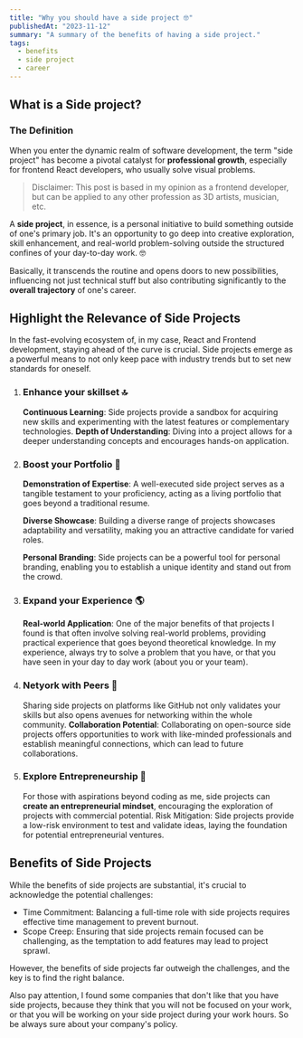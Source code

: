 ```yaml
---
title: "Why you should have a side project 🤓"
publishedAt: "2023-11-12"
summary: "A summary of the benefits of having a side project."
tags:
  - benefits
  - side project
  - career
---
```


 
## What is a Side project?

### The Definition

When you enter the dynamic realm of software development, the term "side project" has become a pivotal catalyst for **professional growth**, especially for frontend React developers, who usually solve visual problems.

> Disclaimer: This post is based in my opinion as a frontend developer, but can
  be applied to any other profession as 3D artists, musician, etc.

A **side project**, in essence, is a personal initiative to build something outside of one's primary job. It's an opportunity to go deep into creative exploration, skill enhancement, and real-world problem-solving outside the structured confines of your day-to-day work. 🤓

Basically, it transcends the routine and opens doors to new possibilities, influencing not just technical stuff but also contributing significantly to the **overall trajectory** of one's career.

## Highlight the Relevance of Side Projects

In the fast-evolving ecosystem of, in my case, React and Frontend development, staying ahead of the curve is crucial. Side projects emerge as a powerful means to not only keep pace with industry trends but to set new standards for oneself.

1. ### Enhance your skillset 🔝

   **Continuous Learning**: Side projects provide a sandbox for acquiring new skills and experimenting with the latest features or complementary technologies.
   **Depth of Understanding**: Diving into a project allows for a deeper understanding concepts and encourages hands-on application.

2. ### Boost your Portfolio 📁

   **Demonstration of Expertise**: A well-executed side project serves as a tangible testament to your proficiency, acting as a living portfolio that goes beyond a traditional resume.

   **Diverse Showcase**: Building a diverse range of projects showcases adaptability and versatility, making you an attractive candidate for varied roles.

   **Personal Branding**: Side projects can be a powerful tool for personal branding, enabling you to establish a unique identity and stand out from the crowd.

3. ### Expand your Experience 🌎
   **Real-world Application**: One of the major benefits of that projects I found is that often involve solving real-world problems, providing practical experience that goes beyond theoretical knowledge. In my experience, always try to solve a problem that you have, or that you have seen in your day to day work (about you or your team).
4. ### Netyork with Peers 👥
   Sharing side projects on platforms like GitHub not only validates your skills but also opens avenues for networking within the whole community.
   **Collaboration Potential**: Collaborating on open-source side projects offers opportunities to work with like-minded professionals and establish meaningful connections, which can lead to future collaborations.
5. ### Explore Entrepreneurship 🚀
   For those with aspirations beyond coding as me, side projects can **create an entrepreneurial mindset**, encouraging the exploration of projects with commercial potential.
   Risk Mitigation: Side projects provide a low-risk environment to test and validate ideas, laying the foundation for potential entrepreneurial ventures.

## Benefits of Side Projects

While the benefits of side projects are substantial, it's crucial to acknowledge the potential challenges:

- Time Commitment: Balancing a full-time role with side projects requires effective time management to prevent burnout.
- Scope Creep: Ensuring that side projects remain focused can be challenging, as the temptation to add features may lead to project sprawl.

However, the benefits of side projects far outweigh the challenges, and the key is to find the right balance.

Also pay attention, I found some companies that don't like that you have side projects, because they think that you will not be focused on your work, or that you will be working on your side project during your work hours. So be always sure about your company's policy.
